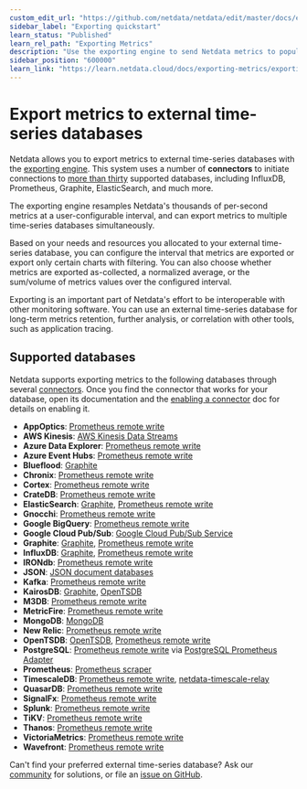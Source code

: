 ```yaml
---
custom_edit_url: "https://github.com/netdata/netdata/edit/master/docs/exporting-metrics/README.md"
sidebar_label: "Exporting quickstart"
learn_status: "Published"
learn_rel_path: "Exporting Metrics"
description: "Use the exporting engine to send Netdata metrics to popular external time series databases for long-term storage or further analysis."
sidebar_position: "600000"
learn_link: "https://learn.netdata.cloud/docs/exporting-metrics/exporting-quickstart"
---
```


# Export metrics to external time-series databases

Netdata allows you to export metrics to external time-series databases with the [exporting
engine](/docs/exporting-metrics/exporting-reference). This system uses a number of **connectors** to initiate connections to [more than
thirty](#supported-databases) supported databases, including InfluxDB, Prometheus, Graphite, ElasticSearch, and much
more. 

The exporting engine resamples Netdata's thousands of per-second metrics at a user-configurable interval, and can export
metrics to multiple time-series databases simultaneously.

Based on your needs and resources you allocated to your external time-series database, you can configure the interval
that metrics are exported or export only certain charts with filtering. You can also choose whether metrics are exported
as-collected, a normalized average, or the sum/volume of metrics values over the configured interval.

Exporting is an important part of Netdata's effort to be interoperable
with other monitoring software. You can use an external time-series database for long-term metrics retention, further
analysis, or correlation with other tools, such as application tracing.

## Supported databases

Netdata supports exporting metrics to the following databases through several
[connectors](/docs/exporting-metrics/exporting-reference#features). Once you find the connector that works for your database, open its
documentation and the [enabling a connector](/docs/exporting-metrics/enable-an-exporting-connector) doc for details on enabling it.

-   **AppOptics**: [Prometheus remote write](/docs/exporting-metrics/prometheus-remote-write)
-   **AWS Kinesis**: [AWS Kinesis Data Streams](/docs/exporting-metrics/aws-kinesis)
-   **Azure Data Explorer**: [Prometheus remote write](/docs/exporting-metrics/prometheus-remote-write)
-   **Azure Event Hubs**: [Prometheus remote write](/docs/exporting-metrics/prometheus-remote-write)
-   **Blueflood**: [Graphite](/docs/exporting-metrics/graphite)
-   **Chronix**: [Prometheus remote write](/docs/exporting-metrics/prometheus-remote-write)
-   **Cortex**: [Prometheus remote write](/docs/exporting-metrics/prometheus-remote-write)
-   **CrateDB**: [Prometheus remote write](/docs/exporting-metrics/prometheus-remote-write)
-   **ElasticSearch**: [Graphite](/docs/exporting-metrics/graphite), [Prometheus remote
    write](/docs/exporting-metrics/prometheus-remote-write)
-   **Gnocchi**: [Prometheus remote write](/docs/exporting-metrics/prometheus-remote-write)
-   **Google BigQuery**: [Prometheus remote write](/docs/exporting-metrics/prometheus-remote-write)
-   **Google Cloud Pub/Sub**: [Google Cloud Pub/Sub Service](/docs/exporting-metrics/google-cloud-pub-sub)
-   **Graphite**: [Graphite](/docs/exporting-metrics/graphite), [Prometheus remote
    write](/docs/exporting-metrics/prometheus-remote-write)
-   **InfluxDB**: [Graphite](/docs/exporting-metrics/graphite), [Prometheus remote
    write](/docs/exporting-metrics/prometheus-remote-write)
-   **IRONdb**: [Prometheus remote write](/docs/exporting-metrics/prometheus-remote-write)
-   **JSON**: [JSON document databases](/docs/exporting-metrics/json)
-   **Kafka**: [Prometheus remote write](/docs/exporting-metrics/prometheus-remote-write)
-   **KairosDB**: [Graphite](/docs/exporting-metrics/graphite), [OpenTSDB](/docs/exporting-metrics/opentsdb)
-   **M3DB**: [Prometheus remote write](/docs/exporting-metrics/prometheus-remote-write)
-   **MetricFire**: [Prometheus remote write](/docs/exporting-metrics/prometheus-remote-write)
-   **MongoDB**: [MongoDB](/docs/exporting-metrics/mongodb)
-   **New Relic**: [Prometheus remote write](/docs/exporting-metrics/prometheus-remote-write)
-   **OpenTSDB**: [OpenTSDB](/docs/exporting-metrics/opentsdb), [Prometheus remote
    write](/docs/exporting-metrics/prometheus-remote-write)
-   **PostgreSQL**: [Prometheus remote write](/docs/exporting-metrics/prometheus-remote-write)
    via [PostgreSQL Prometheus Adapter](https://github.com/CrunchyData/postgresql-prometheus-adapter)
-   **Prometheus**: [Prometheus scraper](/docs/exporting-metrics/prometheus)
-   **TimescaleDB**: [Prometheus remote write](/docs/exporting-metrics/prometheus-remote-write),
    [netdata-timescale-relay](https://github.com/netdata/netdata/blob/master/src/exporting/TIMESCALE.md)
-   **QuasarDB**: [Prometheus remote write](/docs/exporting-metrics/prometheus-remote-write)
-   **SignalFx**: [Prometheus remote write](/docs/exporting-metrics/prometheus-remote-write)
-   **Splunk**: [Prometheus remote write](/docs/exporting-metrics/prometheus-remote-write)
-   **TiKV**: [Prometheus remote write](/docs/exporting-metrics/prometheus-remote-write)
-   **Thanos**: [Prometheus remote write](/docs/exporting-metrics/prometheus-remote-write)
-   **VictoriaMetrics**: [Prometheus remote write](/docs/exporting-metrics/prometheus-remote-write)
-   **Wavefront**: [Prometheus remote write](/docs/exporting-metrics/prometheus-remote-write)

Can't find your preferred external time-series database? Ask our [community](https://community.netdata.cloud/) for
solutions, or file an [issue on
GitHub](https://github.com/netdata/netdata/issues/new?assignees=&labels=bug%2Cneeds+triage&template=BUG_REPORT.yml).
